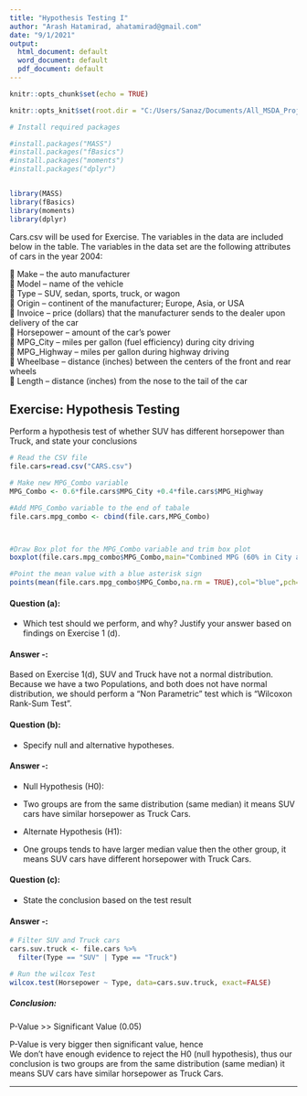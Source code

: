 ```yaml
---
title: "Hypothesis Testing I"
author: "Arash Hatamirad, ahatamirad@gmail.com"
date: "9/1/2021"
output:
  html_document: default
  word_document: default
  pdf_document: default
---
```


```r
knitr::opts_chunk$set(echo = TRUE)

knitr::opts_knit$set(root.dir = "C:/Users/Sanaz/Documents/All_MSDA_Projects and Sources/R Ptojects/Algorithm I/HM01/Algorithm-I-HW01")

# Install required packages

#install.packages("MASS")
#install.packages("fBasics")
#install.packages("moments")
#install.packages("dplyr")


library(MASS)
library(fBasics)
library(moments)
library(dplyr)
```

Cars.csv will be used for Exercise. The variables in the data are included below in the table. The variables in the data set are the following attributes of cars in the year 2004: 

	Make –  the auto manufacturer  
	Model – name of the vehicle   
	Type – SUV, sedan, sports, truck, or wagon  
	Origin – continent of the manufacturer; Europe, Asia, or USA  
	Invoice – price (dollars) that the manufacturer sends to the dealer upon delivery of the car  
	Horsepower – amount of the car’s power  
	MPG_City – miles per gallon (fuel efficiency) during city driving  
	MPG_Highway – miles per gallon during highway driving  
	Wheelbase – distance (inches) between the centers of the front and rear wheels  
	Length – distance (inches) from the nose to the tail of the car  


## Exercise: Hypothesis Testing  


Perform a hypothesis test of whether SUV has different horsepower than Truck, and state your conclusions


```r
# Read the CSV file
file.cars=read.csv("CARS.csv") 
```

```r
# Make new MPG_Combo variable
MPG_Combo <- 0.6*file.cars$MPG_City +0.4*file.cars$MPG_Highway

#Add MPG_Combo variable to the end of tabale
file.cars.mpg_combo <- cbind(file.cars,MPG_Combo)



#Draw Box plot for the MPG_Combo variable and trim box plot
boxplot(file.cars.mpg_combo$MPG_Combo,main="Combined MPG (60% in City and 40% in Highway)",xlab="Combo",ylab="MPG",col = "aquamarine3",border ="aquamarine4")

#Point the mean value with a blue asterisk sign
points(mean(file.cars.mpg_combo$MPG_Combo,na.rm = TRUE),col="blue",pch=8)

```

  
#### Question (a): 
- Which test should we perform, and why? Justify your answer based on findings on Exercise 1 (d).  
 

#### Answer -:  
Based on Exercise 1(d), SUV and Truck have not a normal distribution.    
Because we have a two Populations, and both does not have normal distribution, we should perform a "Non Parametric" test which is "Wilcoxon Rank-Sum Test".  


#### Question (b): 
- Specify null and alternative hypotheses.  
 

#### Answer -:  


- Null Hypothesis (H0): 
 - Two groups are from the same distribution (same median) it means SUV cars have similar horsepower as Truck Cars.  
 
- Alternate Hypothesis (H1):  
 - One groups tends to have larger median value then the other group, it means SUV cars have different horsepower with Truck Cars.


#### Question (c): 
- State the conclusion based on the test result    
 

#### Answer -: 

```r
# Filter SUV and Truck cars
cars.suv.truck <- file.cars %>% 
  filter(Type == "SUV" | Type == "Truck")

# Run the wilcox Test
wilcox.test(Horsepower ~ Type, data=cars.suv.truck, exact=FALSE)


```

##### Conclusion:  

P-Value >> Significant Value (0.05)  

P-Value is very bigger then significant value, hence    
We don't have enough evidence to reject the H0 (null hypothesis), thus our conclusion is two groups are from the same distribution (same median) it means SUV cars have similar horsepower as Truck Cars.    



*** 

